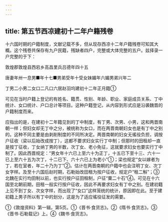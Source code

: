 ```yaml
---
---
---
```

title: 第五节西凉建初十二年户籍残卷
---



十六国时期的户籍制度，文献记载不多，但从现存西凉十二年户籍残卷可知其大概。这个残卷共保存有九户民籍，残缺者四户，完整或大体完整的五户。兹择录一户完整的于下：

敦煌郡敦煌县西宕乡高昌里兵吕德年四十五

唐妻年卅一息男■年十七■男弟受年十受女妹媚年六媚男弟兴年二

丁男二小男二女口二凡口六居赵羽坞建初十二年正月籍①

可见在当时户籍上登记的有姓名、籍贯、性别、年龄、职业、家庭成员关系、丁中统计、女口统计、户口总计等项目。这种户籍登记，从内容到形式应是沿袭魏晋的户籍制度而来。

应指出的是，在建初十二年籍见到的丁中制度，有丁男、次男、小男，这和两晋南朝一样；但妇女却无丁中之分，被统称为女口，而在两晋南朝妇女也是有丁中之别的。这种不同主要是由剥削制度的不同所决定。两晋南朝的妇女无徭役负担，调按户征收（梁以后始改成按丁），这都不要求妇女实行丁中制；但那时的田租却一直是按丁征收，丁女纳丁男的半数，次丁女、老小免征，这就要求妇女也要实行丁中制了。因此西晋规定：“男女年十六已上至六十为正丁，十五已下至十三、六十一已上至六十五为次丁，十二已下、六十六已上为老小”①；梁也规定“女以嫁者为丁，若在室者，年二十乃为丁”②。估计在两晋南朝的户籍中也会注明丁女、次丁女字样。及至十六国后赵时期，石勒始改田租为按户征收，规定户“租二斛”；③北魏在实行均田制以前，也实行按户征田租制，户征“粟二十石”④。可见在十六国至北朝前期，田租一般实行按户征收，因此不再要求妇女有丁中之别。在建初籍上见不到丁女、次女字样，而出现了“女口”这样笼统的统计，原因即在此。至于建初籍上男子所以有丁中的划分，这是为了适应徭役征发的需要。

①《敦煌资料》第一辑，第5页。①《晋书·食货志》。②《隋书·食货志》。③《晋书·石勒载记》上。④《魏书·食货志》。